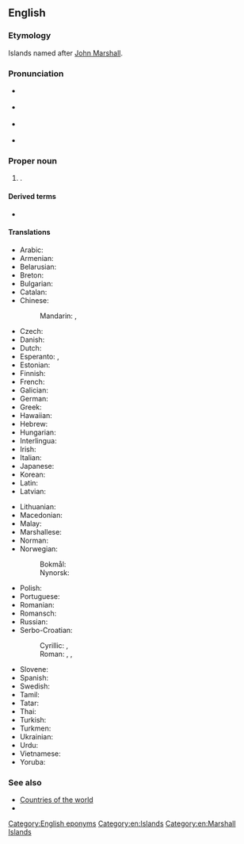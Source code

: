 ==English==

===Etymology===
Islands named after [[w:John Marshall (British captain)|John Marshall]].

===Pronunciation===
* {{a|AU}} {{IPA|en|/ˈmaːʃəl ˈaɪləndz/}}
* {{a|UK}} {{IPA|en|/ˈmɑː.ʃəl ˈaɪ.ləndz/}}
* {{a|US}} {{IPA|en|/ˈmɑɹ.ʃəl ˈaɪ.ləndz/}}
* {{audio|en|en-us-Marshall Islands.ogg|Audio (US)}}

===Proper noun===
{{en-proper noun|head=[[Marshall]] [[island|Islands]]}}

# {{senseid|en|Q709}}{{place|en|country|cont/Oceania|official=Republic of the Marshall Islands}}.

====Derived terms====
* {{l|en|Marshallese}}

====Translations====
{{trans-top|id=Q709|Republic of the Marshall Islands}}
* Arabic: {{t|ar|جُزُر مَارْشَال|f-p|tr=juzur maršal}}
* Armenian: {{t|hy|Մարշալյան Կղզիներ|p}}
* Belarusian: {{t|be|Марша́лавы Астравы́|m-p}}
* Breton: {{t|br|Inizi Marshall}}
* Bulgarian: {{t|bg|Маршалови острови|m-p|sc=Cyrl}}
* Catalan: {{t+|ca|illes Marshall|f-p}}
* Chinese:
*: Mandarin: {{t+|cmn|馬紹爾群島|sc=Hani}}, {{t+|cmn|马绍尔群岛|tr=Mǎshào'ěr qúndǎo|sc=Hani}}
* Czech: {{t+|cs|Marshallovy ostrovy|m-p}}
* Danish: {{t+|da|Marshalløerne}}
* Dutch: {{t+|nl|Marshalleilanden}}
* Esperanto: {{t|eo|Marŝala Insularo}}, {{t|eo|Marŝaloj}}
* Estonian: {{t+|et|Marshalli Saared}}
* Finnish: {{t+|fi|Marshallinsaaret}}
* French: {{t+|fr|îles Marshall|f-p}}
* Galician: {{t+|gl|Illas Marshall}}
* German: {{t+|de|Marshallinseln}}
* Greek: {{t+|el|Νήσοι Μάρσαλ|f-p|sc=Grek}}
* Hawaiian: {{t|haw|Mākala ʻAilana}}
* Hebrew: {{t|he|איי מרשל|tr=Iyey Marshal|sc=Hebr}}
* Hungarian: {{t+|hu|Marshall-szigetek}}
* Interlingua: {{t|ia|Insulas Marshall}}
* Irish: {{t|ga|Oileáin Marshall|m-p}}
* Italian: {{t|it|Isole Marshall|f-p}}
* Japanese: {{t+|ja|マーシャル諸島|tr=Māsharu shotō}}
* Korean: {{t+|ko|^마셜 제도}}
* Latin: {{t|la|Insulae Marsalienses|f-p}}
* Latvian: {{t|lv|Māršala Salas|f-p}}
{{trans-mid}}
* Lithuanian: {{t+|lt|Maršalo Salos}}
* Macedonian: {{t|mk|Маршалови Острови|m-p}}
* Malay: {{t|ms|Kepulauan Marshall}}
* Marshallese: {{t|mh|M̧ajeļ}}
* Norman: {{t|nrf|Îles Marshall|f-p}}
* Norwegian:
*: Bokmål: {{t|nb|Marshalløyene}}
*: Nynorsk: {{t|nn|Marshalløyane}}
* Polish: {{t+|pl|Wyspy Marshalla}}
* Portuguese: {{t+|pt|Ilhas Marshall}}
* Romanian: {{t+|ro|Insulele Marshall}}
* Romansch: {{t|rm|Inslas da Marshall|f-p}}
* Russian: {{t|ru|Марша́лловы Остро́ва|m-p}}
* Serbo-Croatian:
*: Cyrillic: {{t|sh|Маршалова Острва|n-p}}, {{t|sh|Маршалска острва}}
*: Roman: {{t|sh|Maršalova Ostrva|n-p}}, {{t|sh|Maršalska ostrva}}, {{t+|sh|Maršalovi Otoci}}
* Slovene: {{t|sl|Marshallovi otoki}}
* Spanish: {{t+|es|Islas Marshall|f-p}}
* Swedish: {{t+|sv|Marshallöarna}}
* Tamil: {{t|ta|மார்ஷல் தீவுகள்|sc=Taml}}
* Tatar: {{t|tt|Marshall Utırawları|sc=Cyrl}}
* Thai: {{t+|th|หมู่เกาะมาร์แชลล์}}
* Turkish: {{t+|tr|Marshall Adaları}}
* Turkmen: {{t|tk|Marşal Adalary}}
* Ukrainian: {{t|uk|Маршалові острови|sc=Cyrl}}
* Urdu: {{t|ur|مارشل آئلینڈ|tr=mārśal āilaiṇḍ|sc=ur-Arab}}
* Vietnamese: {{t|vi|Quần đảo Mác-san}}
* Yoruba: {{t|yo|Etikun Máṣali}}
{{trans-bottom}}

===See also===
* [[Appendix:Countries of the world|Countries of the world]]
* {{pedia}}

[[Category:English eponyms]]
[[Category:en:Islands]]
[[Category:en:Marshall Islands]]